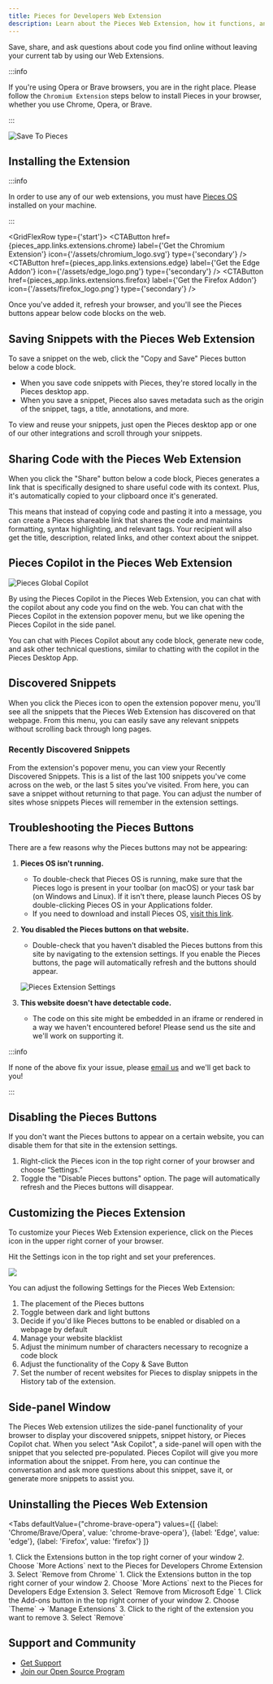 ```yaml
---
title: Pieces for Developers Web Extension
description: Learn about the Pieces Web Extension, how it functions, and what all you can do with this powerful extension.
---
```



Save, share, and ask questions about code you find online without leaving your current tab by using our Web Extensions.

:::info

If you're using Opera or Brave browsers, you are in the right place. Please follow the `Chromium Extension` steps below to install Pieces in your browser, whether you use Chrome, Opera, or Brave.

:::

![Save To Pieces](https://storage.googleapis.com/pieces_multimedia/PROMOTIONAL/PIECES_FOR_DEVELOPERS/WEB/MACOS/SAVE_TO_PIECES/16X9/PIECES_FOR_DEVELOPERS-WEB-SAVE_TO_PIECES-MACOS-16X9-5_1_2023.GIF)

## Installing the Extension

:::info

In order to use any of our web extensions, you must have <a target="blank" href="/installation-getting-started/what-am-i-installing#what-is-pieces-os">Pieces OS</a> installed on your machine.

:::

<GridFlexRow type={'start'}>
  <CTAButton
    href={pieces_app.links.extensions.chrome}
    label={'Get the Chromium Extension'}
    icon={'/assets/chromium_logo.svg'}
    type={'secondary'}
  />
  <CTAButton
    href={pieces_app.links.extensions.edge}
    label={'Get the Edge Addon'}
    icon={'/assets/edge_logo.png'}
    type={'secondary'}
  />
  <CTAButton
    href={pieces_app.links.extensions.firefox}
    label={'Get the Firefox Addon'}
    icon={'/assets/firefox_logo.png'}
    type={'secondary'}
  />
</GridFlexRow>

<MiniSpacer />

Once you've added it, refresh your browser, and you'll see the Pieces buttons appear below code blocks on the web.

## Saving Snippets with the Pieces Web Extension
To save a snippet on the web, click the "Copy and Save" Pieces button below a code block.

- When you save code snippets with Pieces, they're stored locally in the Pieces desktop app.
- When you save a snippet, Pieces also saves metadata such as the origin of the snippet, tags, a title, annotations, and more.

To view and reuse your snippets, just open the Pieces desktop app or one of our other integrations and scroll through your snippets.

## Sharing Code with the Pieces Web Extension

[//]: # (TODO: Add a video showing the share functionality)

When you click the "Share" button below a code block, Pieces generates a link that is specifically designed to share useful code with its context. Plus, it's automatically copied to your clipboard once it's generated.

This means that instead of copying code and pasting it into a message, you can create a Pieces shareable link that shares the code and maintains formatting, syntax highlighting, and relevant tags. Your recipient will also get the title, description, related links, and other context about the snippet.

## Pieces Copilot in the Pieces Web Extension

![Pieces Global Copilot](https://storage.googleapis.com/pieces_multimedia/PROMOTIONAL/PIECES_FOR_DEVELOPERS/WEB/MACOS/GLOBAL_COPILOT/16X9/PIECES_FOR_DEVELOPERS-WEB-GLOBAL_COPILOT-MACOS-16X9-11_27_2023.GIF)

By using the Pieces Copilot in the Pieces Web Extension, you can chat with the copilot about any code you find on the web. You can chat with the Pieces Copilot in the extension popover menu, but we like opening the Pieces Copilot in the side panel.

You can chat with Pieces Copilot about any code block, generate new code, and ask other technical questions, similar to chatting with the copilot in the Pieces Desktop App.

## Discovered Snippets
When you click the Pieces icon to open the extension popover menu, you'll see all the snippets that the Pieces Web Extension has discovered on that webpage. From this menu, you can easily save any relevant snippets without scrolling back through long pages.

### Recently Discovered Snippets
From the extension's popover menu, you can view your Recently Discovered Snippets. This is a list of the last 100 snippets you've come across on the web, or the last 5 sites you've visited. From here, you can save a snippet without returning to that page. You can adjust the number of sites whose snippets Pieces will remember in the extension settings.

## Troubleshooting the Pieces Buttons
There are a few reasons why the Pieces buttons may not be appearing:

1. **Pieces OS isn't running.**
    - To double-check that Pieces OS is running, make sure that the Pieces logo is present in your toolbar (on macOS) or your task bar (on Windows and Linux). If it isn't there, please launch Pieces OS by double-clicking Pieces OS in your Applications folder.
    - If you need to download and install Pieces OS, <a target="_blank" href="/installation-getting-started/what-am-i-installing">visit this link</a>.

2. **You disabled the Pieces buttons on that website.**
    - Double-check that you haven't disabled the Pieces buttons from this site by navigating to the extension settings. If you enable the Pieces buttons, the page will automatically refresh and the buttons should appear.

    ![Pieces Extension Settings](/assets/settings_for_chrome.png)

3. **This website doesn't have detectable code.**
    - The code on this site might be embedded in an iframe or rendered in a way we haven't encountered before! Please send us the site and we'll work on supporting it.

:::info

If none of the above fix your issue, please <a target="_blank" href={pieces_app.links.socials.support_email}>email us</a> and we'll get back to you!

:::

## Disabling the Pieces Buttons
If you don't want the Pieces buttons to appear on a certain website, you can disable them for that site in the extension settings.

1. Right-click the Pieces icon in the top right corner of your browser and choose “Settings.”
2. Toggle the "Disable Pieces buttons" option. The page will automatically refresh and the Pieces buttons will disappear.

## Customizing the Pieces Extension

To customize your Pieces Web Extension experience, click on the Pieces icon in the upper right corner of your browser.

Hit the Settings icon in the top right and set your preferences.

![](/assets/theme_for_chrome.png)

You can adjust the following Settings for the Pieces Web Extension:
1. The placement of the Pieces buttons
2. Toggle between dark and light buttons
3. Decide if you'd like Pieces buttons to be enabled or disabled on a webpage by default
4. Manage your website blacklist
5. Adjust the minimum number of characters necessary to recognize a code block
6. Adjust the functionality of the Copy & Save Button
7. Set the number of recent websites for Pieces to display snippets in the History tab of the extension.

## Side-panel Window
The Pieces Web extension utilizes the side-panel functionality of your browser to display your discovered snippets, snippet history, or Pieces Copilot chat. When you select "Ask Copilot", a side-panel will open with the snippet that you selected pre-populated. Pieces Copilot will give you more information about the snippet. From here, you can continue the conversation and ask more questions about this snippet, save it, or generate more snippets to assist you.

## Uninstalling the Pieces Web Extension

<Tabs
  defaultValue={"chrome-brave-opera"}
  values={[
    {label: 'Chrome/Brave/Opera', value: 'chrome-brave-opera'},
    {label: 'Edge', value: 'edge'},
    {label: 'Firefox', value: 'firefox'}
  ]}
>
  <TabItem value="chrome-brave-opera">
    1. Click the Extensions button in the top right corner of your window
    2. Choose `More Actions` next to the Pieces for Developers Chrome Extension
    3. Select `Remove from Chrome`
  </TabItem>
  <TabItem value="edge">
    1. Click the Extensions button in the top right corner of your window
    2. Choose `More Actions` next to the Pieces for Developers Edge Extension
    3. Select `Remove from Microsoft Edge`
  </TabItem>
  <TabItem value="firefox">
    1. Click the Add-ons button in the top right corner of your window
    2. Choose `Theme` → `Manage Extensions`
    3. Click to the right of the extension you want to remove
    3. Select `Remove`
  </TabItem>
</Tabs>

##  Support and Community

- [Get Support](/support)
- [Join our Open Source Program](https://github.com/pieces-app/opensource)
